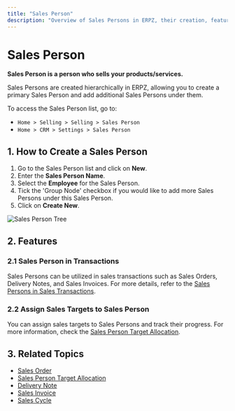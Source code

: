 ```yaml
---
title: "Sales Person"
description: "Overview of Sales Persons in ERPZ, their creation, features, and related topics."
---
```


# Sales Person

**Sales Person is a person who sells your products/services.**

Sales Persons are created hierarchically in ERPZ, allowing you to create a primary Sales Person and add additional Sales Persons under them.

To access the Sales Person list, go to:

- `Home > Selling > Selling > Sales Person`
- `Home > CRM > Settings > Sales Person`

## 1. How to Create a Sales Person

1. Go to the Sales Person list and click on **New**.
2. Enter the **Sales Person Name**.
3. Select the **Employee** for the Sales Person.
4. Tick the 'Group Node' checkbox if you would like to add more Sales Persons under this Sales Person.
5. Click on **Create New**.

![Sales Person Tree]()

## 2. Features

### 2.1 Sales Person in Transactions

Sales Persons can be utilized in sales transactions such as Sales Orders, Delivery Notes, and Sales Invoices. For more details, refer to the [Sales Persons in Sales Transactions](link-to-sales-transactions).

### 2.2 Assign Sales Targets to Sales Person

You can assign sales targets to Sales Persons and track their progress. For more information, check the [Sales Person Target Allocation](link-to-target-allocation).

## 3. Related Topics

- [Sales Order](link-to-sales-order)
- [Sales Person Target Allocation](link-to-target-allocation)
- [Delivery Note](/stock/stock-transactions/delivery-note)
- [Sales Invoice](link-to-sales-invoice)
- [Sales Cycle](link-to-sales-cycle)
